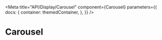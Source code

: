 
<Meta
    title="API/Display/Carousel"
    component={Carousel}
    parameters={{
        docs: {
            container: themedContainer,
        },
    }}
/>

# Carousel

<Props component={Carousel} />
